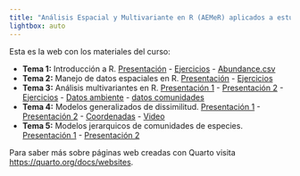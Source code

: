 ```yaml
---
title: "Análisis Espacial y Multivariante en R (AEMeR) aplicados a estudios de Biodiversidad"
lightbox: auto
---
```


Esta es la web con los materiales del curso:

* **Tema 1:** Introducción a R. [Presentación](AEMER-1_Intro.pdf){target="_blank"} - [Ejercicios](AEMER-1-Ejercicios.qmd){target="_blank"} - [Abundance.csv](data/Abundance.csv){target="_blank"}
* **Tema 2:** Manejo de datos espaciales en R. [Presentación](AEMER-2_Analisis_espacial.qmd){target="_blank"} - [Ejercicios](AEMER-2_Ejercicios.qmd){target="_blank"}
* **Tema 3:** Análisis multivariantes en R. [Presentación 1](AEMER-3_Analisis_multivariante.pdf){target="_blank"} - [Presentación 2](AEMER-3_Analisis_multivariante.qmd){target="_blank"} - [Ejercicios](AEMER-3_Ejercicios.qmd){target="_blank"} - [Datos ambiente](data/sciberras_ambiente.xlsx){target="_blank"} - [datos comunidades](data/sciberras_especies.xlsx){target="_blank"}
* **Tema 4:** Modelos generalizados de dissimilitud. [Presentación 1](AEMER-4_GDM.pdf){target="_blank"} - [Presentación 2](AEMER-4_GDM.qmd){target="_blank"} - [Coordenadas](data/sciberras_coords.xlsx){target="_blank"} - [Video](https://drive.google.com/file/d/1_RuKNDrlFG7W9DJVqzwfupMOsXV6V52g/view?usp=drive_link){target="_blank"}
* **Tema 5:** Modelos jerarquicos de comunidades de especies. [Presentación 1](AEMER-5_HMSC.pdf){target="_blank"} - [Presentación 2](AEMER-5_HMSC.qmd){target="_blank"}


Para saber más sobre páginas web creadas con Quarto visita <https://quarto.org/docs/websites>.
